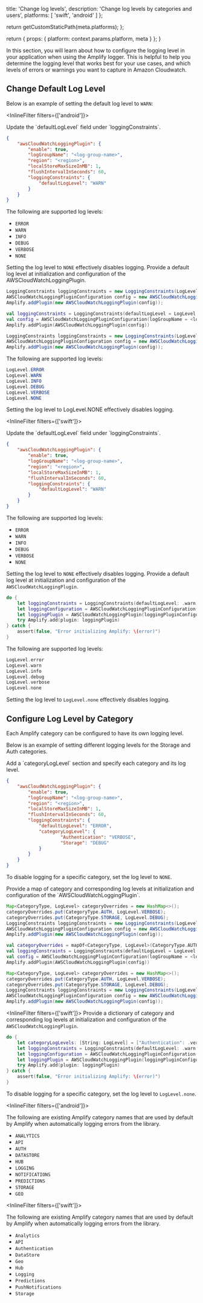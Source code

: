 
  title: 'Change log levels',
  description: 'Change log levels by categories and users',
  platforms: [
    'swift',
    'android'
  ]
};

  return getCustomStaticPath(meta.platforms);
};

  return {
    props: {
      platform: context.params.platform,
      meta
    }
  };
}

In this section, you will learn about how to configure the logging level in your application when using the Amplify logger. This is helpful to help you determine the logging level that works best for your use cases, and which levels of errors or warnings you want to capture in Amazon Cloudwatch.

## Change Default Log Level

Below is an example of setting the default log level to `WARN`:


<InlineFilter filters={['android']}>

<BlockSwitcher>
  <Block name="With Configuration File">
Update the `defaultLogLevel` field under `loggingConstraints`.

```json
{
    "awsCloudWatchLoggingPlugin": {
        "enable": true,
        "logGroupName": "<log-group-name>",
        "region": "<region>",
        "localStoreMaxSizeInMB": 1,
        "flushIntervalInSeconds": 60,
        "loggingConstraints": {
            "defaultLogLevel": "WARN"
        }
    }
}
```

The following are supported log levels:
* `ERROR`
* `WARN`
* `INFO`
* `DEBUG`
* `VERBOSE`
* `NONE`

Setting the log level to `NONE` effectively disables logging.
  </Block>
  <Block name="With Code">
Provide a default log level at initialization and configuration of the AWSCloudWatchLoggingPlugin.
<BlockSwitcher>
<Block name="Java">

```java
LoggingConstraints loggingConstraints = new LoggingConstraints(LogLevel.WARN);
AWSCloudWatchLoggingPluginConfiguration config = new AWSCloudWatchLoggingPluginConfiguration (<log-group-name>, <region>, loggingConstraints);
Amplify.addPlugin(new AWSCloudWatchLoggingPlugin(config));
```

</Block>
<Block name="Kotlin">

```kotlin
val loggingConstraints = LoggingConstraints(defaultLogLevel = LogLevel.WARN)
val config = AWSCloudWatchLoggingPluginConfiguration(logGroupName = <log-group-name>, region = <region>, loggingConstraints = loggingConstraints)
Amplify.addPlugin(AWSCloudWatchLoggingPlugin(config))
```
</Block>
<Block name="RxJava">

```java
LoggingConstraints loggingConstraints = new LoggingConstraints(LogLevel.WARN);
AWSCloudWatchLoggingPluginConfiguration config = new AWSCloudWatchLoggingPluginConfiguration (<log-group-name>,<region>, loggingConstraints);
Amplify.addPlugin(new AWSCloudWatchLoggingPlugin(config));
```

</Block>
</BlockSwitcher>

The following are supported log levels:
```java
LogLevel.ERROR
LogLevel.WARN
LogLevel.INFO
LogLevel.DEBUG
LogLevel.VERBOSE
LogLevel.NONE
```
Setting the log level to LogLevel.NONE effectively disables logging.


  </Block>
</BlockSwitcher>




</InlineFilter>


<InlineFilter filters={['swift']}>

<BlockSwitcher>
  <Block name="With Configuration File">
Update the `defaultLogLevel` field under `loggingConstraints`.

```json
{
    "awsCloudWatchLoggingPlugin": {
        "enable": true,
        "logGroupName": "<log-group-name>",
        "region": "<region>",
        "localStoreMaxSizeInMB": 1,
        "flushIntervalInSeconds": 60,
        "loggingConstraints": {
            "defaultLogLevel": "WARN"
        }
    }
}
```

The following are supported log levels:
* `ERROR`
* `WARN`
* `INFO`
* `DEBUG`
* `VERBOSE`
* `NONE`

Setting the log level to `NONE` effectively disables logging.
  </Block>
  <Block name="With Code">
Provide a default log level at initialization and configuration of the `AWSCloudWatchLoggingPlugin`.

```swift
do {
    let loggingConstraints = LoggingConstraints(defaultLogLevel: .warn)
    let loggingConfiguration = AWSCloudWatchLoggingPluginConfiguration(logGroupName: "<log-group-name>", region: "<region>", loggingConstraints: loggingConstraints)
    let loggingPlugin = AWSCloudWatchLoggingPlugin(loggingPluginConfiguration: loggingConfiguration)
    try Amplify.add(plugin: loggingPlugin)
} catch {
    assert(false, "Error initializing Amplify: \(error)")
}
```

The following are supported log levels:
```swift
LogLevel.error
LogLevel.warn
LogLevel.info
LogLevel.debug
LogLevel.verbose
LogLevel.none
```

Setting the log level to `LogLevel.none` effectively disables logging.
  </Block>
</BlockSwitcher>

</InlineFilter>


## Configure Log Level by Category

Each Amplify category can be configured to have its own logging level.

Below is an example of setting different logging levels for the Storage and Auth categories.



<BlockSwitcher>
  <Block name="With Configuration File">
Add a `categoryLogLevel` section and specify each category and its log level.

```json
{
    "awsCloudWatchLoggingPlugin": {
        "enable": true,
        "logGroupName": "<log-group-name>",
        "region": "<region>",
        "localStoreMaxSizeInMB": 1,
        "flushIntervalInSeconds": 60,
        "loggingConstraints": {
            "defaultLogLevel": "ERROR",
            "categoryLogLevel": {
                    "Authentication": "VERBOSE",
                    "Storage": "DEBUG"
            }
        }
    }
}
```

To disable logging for a specific category, set the log level to `NONE`.

  </Block>
  <Block name="With Code">
  <InlineFilter filters={['android']}>
Provide a map of category and corresponding log levels at initialization and configuration of the `AWSCloudWatchLoggingPlugin`.

<BlockSwitcher>
<Block name="Java">

```java
Map<CategoryType, LogLevel> categoryOverrides = new HashMap<>();
categoryOverrides.put(CategoryType.AUTH, LogLevel.VERBOSE);
categoryOverrides.put(CategoryType.STORAGE, LogLevel.DEBUG);
LoggingConstraints loggingConstraints = new LoggingConstraints(LogLevel.WARN, categoryOverrides);
AWSCloudWatchLoggingPluginConfiguration config = new AWSCloudWatchLoggingPluginConfiguration (<log-group-name>, <region>, loggingConstraints);
Amplify.addPlugin(new AWSCloudWatchLoggingPlugin(config));
```

</Block>
<Block name="Kotlin">

```kotlin
val categoryOverrides = mapOf<CategoryType, LogLevel>(CategoryType.AUTH to LogLevel.VERBOSE, CategoryType.STORAGE to LogLevel.DEBUG)
val loggingConstraints = LoggingConstraints(defaultLogLevel = LogLevel.WARN, categoryLogLevel = categoryOverrides)
val config = AWSCloudWatchLoggingPluginConfiguration(logGroupName = <log-group-name>, region = <region>, loggingConstraints = loggingConstraints)
Amplify.addPlugin(AWSCloudWatchLoggingPlugin(config))
```
</Block>
<Block name="RxJava">

```java
Map<CategoryType, LogLevel> categoryOverrides = new HashMap<>();
categoryOverrides.put(CategoryType.AUTH, LogLevel.VERBOSE);
categoryOverrides.put(CategoryType.STORAGE, LogLevel.DEBUG);
LoggingConstraints loggingConstraints = new LoggingConstraints(LogLevel.WARN, categoryOverrides);
AWSCloudWatchLoggingPluginConfiguration config = new AWSCloudWatchLoggingPluginConfiguration (<log-group-name>,<region>, loggingConstraints);
Amplify.addPlugin(new AWSCloudWatchLoggingPlugin(config));
```

</Block>
</BlockSwitcher>

  </InlineFilter>

  <InlineFilter filters={['swift']}>
  Provide a dictionary of category and corresponding log levels at initialization and configuration of the `AWSCloudWatchLoggingPlugin`.

```swift
do {
    let categoryLogLevels: [String: LogLevel] = ["Authentication": .verbose, "Storage": .debug]
    let loggingConstraints = LoggingConstraints(defaultLogLevel: .warn, categoryLogLevel: categoryLogLevels)
    let loggingConfiguration = AWSCloudWatchLoggingPluginConfiguration(logGroupName: "<log-group-name>", region: "<region>", loggingConstraints: loggingConstraints)
    let loggingPlugin = AWSCloudWatchLoggingPlugin(loggingPluginConfiguration: loggingConfiguration)
    try Amplify.add(plugin: loggingPlugin)
} catch {
    assert(false, "Error initializing Amplify: \(error)")
}
```

To disable logging for a specific category, set the log level to `LogLevel.none`.
  </InlineFilter>


  </Block>
</BlockSwitcher>

<InlineFilter filters={['android']}>

The following are existing Amplify category names that are used by default by Amplify when automatically logging errors from the library.
* `ANALYTICS`
* `API`
* `AUTH`
* `DATASTORE`
* `HUB`
* `LOGGING`
* `NOTIFICATIONS`
* `PREDICTIONS`
* `STORAGE`
* `GEO`


</InlineFilter>


<InlineFilter filters={['swift']}>


The following are existing Amplify category names that are used by default by Amplify when automatically logging errors from the library.
* `Analytics`
* `API`
* `Authentication`
* `DataStore`
* `Geo`
* `Hub`
* `Logging`
* `Predictions`
* `PushNotifications`
* `Storage`

</InlineFilter>




